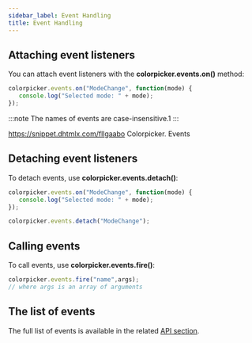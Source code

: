 ```yaml
---
sidebar_label: Event Handling
title: Event Handling
---
```



          

## Attaching event listeners

You can attach event listeners with the <strong>colorpicker.events.on()</strong> method:

~~~js
colorpicker.events.on("ModeChange", function(mode) {
   console.log("Selected mode: " + mode); 
});
~~~

:::note
The names of events are case-insensitive.1
:::

https://snippet.dhtmlx.com/fllgaabo	Colorpicker. Events

## Detaching event listeners

To detach events, use <strong>colorpicker.events.detach()</strong>:

~~~js
colorpicker.events.on("ModeChange", function(mode) {
   console.log("Selected mode: " + mode); 
});

colorpicker.events.detach("ModeChange");
~~~

## Calling events

To call events, use <strong>colorpicker.events.fire()</strong>:

~~~js
colorpicker.events.fire("name",args);
// where args is an array of arguments
~~~

## The list of events

The full list of events is available in the related [API section](/colorpicker/api/refs/colorpicker_events).



